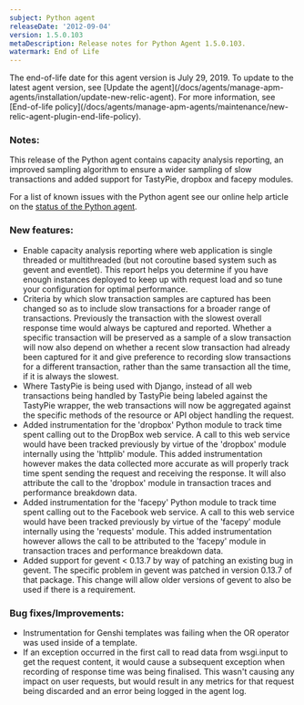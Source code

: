 ```yaml
---
subject: Python agent
releaseDate: '2012-09-04'
version: 1.5.0.103
metaDescription: Release notes for Python Agent 1.5.0.103.
watermark: End of Life
---
```


<Callout variant="important">
  The end-of-life date for this agent version is July 29, 2019. To update to the latest agent version, see [Update the agent](/docs/agents/manage-apm-agents/installation/update-new-relic-agent). For more information, see [End-of-life policy](/docs/agents/manage-apm-agents/maintenance/new-relic-agent-plugin-end-life-policy).
</Callout>

### Notes:

This release of the Python agent contains capacity analysis reporting, an improved sampling algorithm to ensure a wider sampling of slow transactions and added support for TastyPie, dropbox and facepy modules.

For a list of known issues with the Python agent see our online help article on the [status of the Python agent](https://newrelic.com/docs/python/status-of-python-agent).

### New features:

* Enable capacity analysis reporting where web application is single threaded or multithreaded (but not coroutine based system such as gevent and eventlet). This report helps you determine if you have enough instances deployed to keep up with request load and so tune your configuration for optimal performance.
* Criteria by which slow transaction samples are captured has been changed so as to include slow transactions for a broader range of transactions. Previously the transaction with the slowest overall response time would always be captured and reported. Whether a specific transaction will be preserved as a sample of a slow transaction will now also depend on whether a recent slow transaction had already been captured for it and give preference to recording slow transactions for a different transaction, rather than the same transaction all the time, if it is always the slowest.
* Where TastyPie is being used with Django, instead of all web transactions being handled by TastyPie being labeled against the TastyPie wrapper, the web transactions will now be aggregated against the specific methods of the resource or API object handling the request.
* Added instrumentation for the 'dropbox' Python module to track time spent calling out to the DropBox web service. A call to this web service would have been tracked previously by virtue of the 'dropbox' module internally using the 'httplib' module. This added instrumentation however makes the data collected more accurate as will properly track time spent sending the request and receiving the response. It will also attribute the call to the 'dropbox' module in transaction traces and performance breakdown data.
* Added instrumentation for the 'facepy' Python module to track time spent calling out to the Facebook web service. A call to this web service would have been tracked previously by virtue of the 'facepy' module internally using the 'requests' module. This added instrumentation however allows the call to be attributed to the 'facepy' module in transaction traces and performance breakdown data.
* Added support for gevent &lt; 0.13.7 by way of patching an existing bug in gevent. The specific problem in gevent was patched in version 0.13.7 of that package. This change will allow older versions of gevent to also be used if there is a requirement.

### Bug fixes/Improvements:

* Instrumentation for Genshi templates was failing when the OR operator was used inside of a template.
* If an exception occurred in the first call to read data from wsgi.input to get the request content, it would cause a subsequent exception when recording of response time was being finalised. This wasn't causing any impact on user requests, but would result in any metrics for that request being discarded and an error being logged in the agent log.

